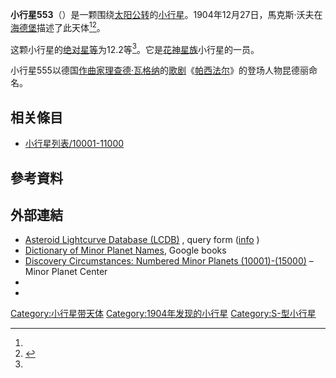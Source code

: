 {{Infobox planet
 | minorplanet     = yes
 | name            = 553 Kundry
 | background      = #D6D6D6
 | image = 
 | image_size      = 
 | caption         =
 | discovery_ref   =  <ref name="MPC-object" />
 | discoverer      = [[馬克斯·沃夫|馬克斯·沃夫]]
 | discovery_site  = [[海德堡|海德堡]]
 | discovered      = 1904年12月27日
 | mpc_name        = 553 Kundry
 | alt_names       = 553 Kundry
 | pronounced      = 
 | named_after     = <ref name="MPC-object" />
 | mp_category     = [[主帶小行星|主帶小行星]] <ref name="MPC-object" /><ref name="jpldata" />
 | orbit_ref       = <ref name="a">[http://ssd.jpl.nasa.gov/sbdb.cgi?sstr=553 553] {{Wayback|url=http://ssd.jpl.nasa.gov/sbdb.cgi?sstr=553 |date=20140823091222 }}，小行星數據庫瀏覽器（JPL Small-Body Database Browser）－[[美国国家航空航天局|美国国家航空航天局]]喷气推进实验室</ref>
 | epoch           = 2019-04-27.0（[[儒略日|JD]] 2458600.5）
 | uncertainty     = 0
 | observation_arc = 
 | aphelion = {{convert|2.476|AU|km|3|abbr=on|lk=out}}
 | perihelion      = {{convert|1.9851319|AU|km|3|abbr=on}}
 | semimajor       = 2.2306301
 | eccentricity    = 0.1100578
 | period          = 3.33[[儒略年|yr]]
 | mean_anomaly    = 127.02227[[度|°]]
 | mean_motion     = {{Deg2DMS|0.29584380|sup=ms}} / day
 | inclination     = 5.38982
 | asc_node        = 72.37298°
 | arg_peri        = 354.33930
 | mean_diameter   = 
 | rotation        = 
 | albedo          =
 | spectral_type   =
 | abs_magnitude   = 12.2<ref name="jpldata" />
}}
'''小行星553'''（{{lang-en|553 Kundry}}）是一颗围绕[[太阳|太阳]][[公转|公转]]的[[小行星|小行星]]。1904年12月27日，馬克斯·沃夫在[[海德堡|海德堡]]描述了此天体<ref name="a" /><ref>{{cite news|title=小行星列表|url=http://cfa-www.harvard.edu/iau/lists/NumberedMPs.txt|accessdate=2018-10-19|newspaper=哈佛大学|archive-date=2008-05-17|archive-url=https://web.archive.org/web/20080517010638/http://cfa-www.harvard.edu/iau/lists/NumberedMPs.txt|dead-url=no}}</ref>。

这颗小行星的[[绝对星等|绝对星等]]为12.2等<ref name="a" />。它是[[花神星族|花神星族]]小行星的一员。

小行星555以德国[[作曲家|作曲家]][[理查德·瓦格纳|理查德·瓦格纳]]的[[歌剧|歌剧]]《[[帕西法尔|帕西法尔]]》的登场人物昆德丽命名。

== 相关條目 ==
*[[小行星列表/10001-11000|小行星列表/10001-11000]]

== 參考資料 ==
{{reflist|refs=

<ref name="jpldata">{{cite web
 |type         = 2018-01-26 last obs.
 |title        = JPL Small-Body Database Browser:553 Kundry-553 Kundry
 |url          = https://ssd.jpl.nasa.gov/sbdb.cgi?sstr=553
 |publisher    = [[Jet_Propulsion_Laboratory|Jet Propulsion Laboratory]]
 |accessdate   = 28 March 2018
 |archive-date = 2020-11-30
 |archive-url  = https://web.archive.org/web/20201130022313/https://ssd.jpl.nasa.gov/sbdb.cgi?sstr=553
 |dead-url     = no
}}</ref>

<ref name="MPC-object">{{cite web
  |title      = 553 Kundry
  |work      = Minor Planet Center
  |url      = https://www.minorplanetcenter.net/db_search/show_object?object_id=553
  |accessdate      = 28 March 2018
  |archive-date      = 2016-03-04
  |archive-url      = https://web.archive.org/web/20160304112136/http://minorplanetcenter.net/db_search/show_object?object_id=553
  |dead-url      = no
  }}</ref>

}}

==  外部連結 ==
* [http://www.minorplanet.info/PHP/lcdbsummaryquery.php Asteroid Lightcurve Database (LCDB)] {{Wayback|url=http://www.minorplanet.info/PHP/lcdbsummaryquery.php |date=20171210173955 }}, query form ([http://www.minorplanet.info/lightcurvedatabase.html info] {{Wayback|url=http://www.minorplanet.info/lightcurvedatabase.html |date=20171216050541 }})
* [https://books.google.com/books?id=aeAg1X7afOoC&pg Dictionary of Minor Planet Names], Google books
* [http://www.minorplanetcenter.net/iau/lists/NumberedMPs010001.html Discovery Circumstances: Numbered Minor Planets (10001)-(15000)] {{Wayback|url=http://www.minorplanetcenter.net/iau/lists/NumberedMPs010001.html |date=20180612162317 }} – Minor Planet Center
* {{AstDys|553}}
* {{JPL small body}}

{{Minor Planet Number|[[小行星552|小行星552]]|[[小行星554|小行星554]]}}
{{小天体}}

[[Category:小行星带天体|Category:小行星带天体]]
[[Category:1904年发现的小行星|Category:1904年发现的小行星]]
[[Category:S-型小行星|Category:S-型小行星]]
